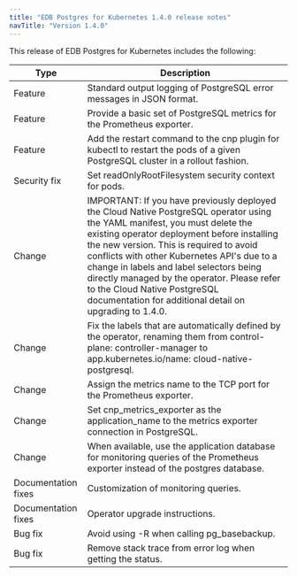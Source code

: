 ```yaml
---
title: "EDB Postgres for Kubernetes 1.4.0 release notes"
navTitle: "Version 1.4.0"
---
```


This release of EDB Postgres for Kubernetes includes the following:

| Type           | Description                                                                                                                        |
| -------------- | ---------------------------------------------------------------------------------------------------------------------------------------------------------------------------------------------------------------------------------------------------------------------------------------------------------------------------------------------------------------------------------- |
| Feature | Standard output logging of PostgreSQL error messages in JSON format.                                                                                                                                                                                                                                                                                                                                                                                     |
| Feature | Provide a basic set of PostgreSQL metrics for the Prometheus exporter.                                                                                                                                                                                                                                                                                                                                                                                   |
| Feature | Add the restart command to the cnp plugin for kubectl to restart the pods of a given PostgreSQL cluster in a rollout fashion.                                                                                                                                                                                                                                                                                                                            |
| Security fix | Set readOnlyRootFilesystem security context for pods.                                                                                                                                                                                                                                                                                                                                                                                               |
| Change | IMPORTANT: If you have previously deployed the Cloud Native PostgreSQL operator using the YAML manifest, you must delete the existing operator deployment before installing the new version. This is required to avoid conflicts with other Kubernetes API's due to a change in labels and label selectors being directly managed by the operator. Please refer to the Cloud Native PostgreSQL documentation for additional detail on upgrading to 1.4.0. |
| Change | Fix the labels that are automatically defined by the operator, renaming them from control-plane: controller-manager to app.kubernetes.io/name: cloud-native-postgresql.                                                                                                                                                                                                                                                                                   |
| Change | Assign the metrics name to the TCP port for the Prometheus exporter. |
| Change | Set cnp_metrics_exporter as the application_name to the metrics exporter connection in PostgreSQL. |
| Change | When available, use the application database for monitoring queries of the Prometheus exporter instead of the postgres database. |
| Documentation fixes | Customization of monitoring queries. |
| Documentation fixes | Operator upgrade instructions. |
| Bug fix | Avoid using -R when calling pg_basebackup. |
| Bug fix | Remove stack trace from error log when getting the status. |

